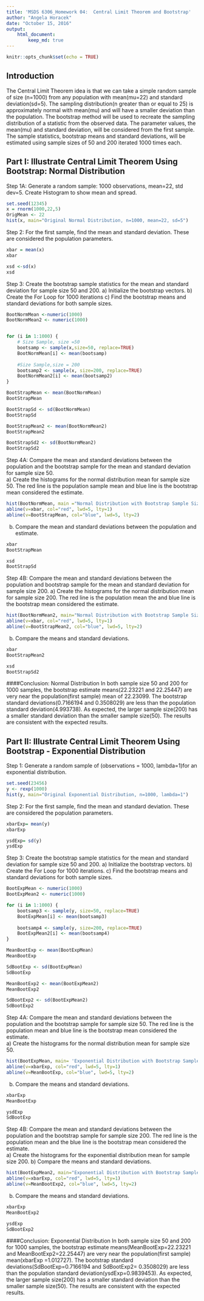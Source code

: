 ---
title: 'MSDS 6306_Homework 04:  Central Limit Theorem and Bootstrap'
author: "Angela Horacek"
date: "October 15, 2016"
output: 
    html_document:
        keep_md: true
---

```{r setup, include=TRUE}
knitr::opts_chunk$set(echo = TRUE)
```

 
 
## Introduction
The Central Limit Theorem idea is that we can take a simple random sample 
of size (n=1000) from any population with mean(mu=22) and standard deviation(sd=5).  The sampling distribution(n greater than or equal to 25) is approximately normal with mean(mu) 
and will have a smaller deviation than the population. The bootstrap method will 
be used to recreate the sampling distribution of a statistic from the observed data.
The parameter values, the mean(mu) and standard deviation, will be considered from 
the first sample.  The sample statistics, bootstrap means and standard deviations, will be estimated using sample sizes of 50 and 200 iterated 1000 times each.

## Part I:  Illustrate Central Limit Theorem Using Bootstrap: Normal Distribution                                                               

Step 1A: Generate a random sample:  1000 observations, mean=22, std dev=5.
Create Histogram to show mean and spread.

```{r, include = TRUE}
set.seed(12345)
x = rnorm(1000,22,5)
OrigMean <- 22
hist(x, main="Original Normal Distribution, n=1000, mean=22, sd=5")
```



Step 2:  For the first sample, find the mean and standard deviation. These are considered the population parameters.

```{r, include = TRUE}
xbar = mean(x)
xbar

xsd <-sd(x)
xsd
```


Step 3:  Create the bootstrap sample statistics for the mean and standard deviation for sample size 50 and 200. 
a) Initialize the bootstrap vectors.
b) Create the For Loop for 1000 iterations
c) Find the bootstrap means and standard deviations for both sample sizes.

```{r, include = TRUE}
BootNormMean <-numeric(1000)
BootNormMean2 <- numeric(1000)


for (i in 1:1000) {
    # Size Sample, size =50
    bootsamp <- sample(x,size=50, replace=TRUE)
    BootNormMean[i] <- mean(bootsamp)
    
    #Size Sample,size = 200
    bootsamp2 <- sample(x, size=200, replace=TRUE)
    BootNormMean2[i] <- mean(bootsamp2)
}

BootStrapMean <- mean(BootNormMean)
BootStrapMean

BootStrapSd <- sd(BootNormMean)
BootStrapSd

BootStrapMean2 <- mean(BootNormMean2)
BootStrapMean2

BootStrapSd2 <- sd(BootNormMean2)
BootStrapSd2
```


Step 4A:  Compare the mean and standard deviations between the population and the bootstrap sample for the mean and standard deviation for sample size 50.   
a) Create the histograms for the normal distribution mean for sample size 50. The red line is the population sample mean and blue line is the bootstrap mean considered the estimate.

```{r, include = TRUE}
hist(BootNormMean, main ="Normal Distribution with Bootstrap Sample Size=50", xlab = "Red Line:  Population Mean,  Blue Line: Bootstrap Mean")
abline(v=xbar, col="red", lwd=5, lty=1)
abline(v=BootStrapMean, col="blue", lwd=5, lty=2)
```

b) Compare the mean and standard deviations between the population and estimate.  

```{r}
xbar
BootStrapMean

xsd
BootStrapSd
```


Step 4B:  Compare the mean and standard deviations between the population and bootstrap sample for the mean and standard deviation for sample size 200.
a) Create the histograms for the normal distribution mean for sample size 200. The red line is the population mean the and blue line is the bootstrap mean considered the estimate.

```{r, include = TRUE}
hist(BootNormMean2, main="Normal Distribution with Bootstrap Sample Size=200")
abline(v=xbar, col="red", lwd=5, lty=1)
abline(v=BootStrapMean2, col="blue", lwd=5, lty=2)
```


b) Compare the means and standard deviations.

```{r}
xbar
BootStrapMean2

xsd
BootStrapSd2
```

####Conclusion:  Normal Distribution
In both sample size 50 and 200 for 1000 samples, the bootstrap estimate means(22.23221 and 22.25447) are very near the population(first sample) mean of 22.23099.  The bootstrap standard deviations(0.7166194 and 0.3508029) are less than the population standard deviation(4.993738). As expected, the larger sample size(200) has a smaller standard deviation than the smaller sample size(50).  The results are consistent with the expected results.  


## Part II:  Illustrate Central Limit Theorem Using Bootstrap - Exponential Distribution 

Step 1: Generate a random sample of (observations = 1000, lambda=1)for an exponential distribution.

```{r, include = TRUE}
set.seed(23456)
y <- rexp(1000)
hist(y, main="Original Exponential Distribution, n=1000, lambda=1")
```

Step 2:  For the first sample, find the mean and standard deviation. These are considered the population parameters.

```{r, include = TRUE}
xbarExp= mean(y)
xbarExp 

ysdExp= sd(y)
ysdExp 
```


Step 3:  Create the bootstrap sample statistics for the mean and standard deviation for sample size 50 and 200. 
a) Initialize the bootstrap vectors.
b) Create the For Loop for 1000 iterations.
c) Find the bootstrap means and standard deviations for both sample sizes. 

```{r, include = TRUE}
BootExpMean <- numeric(1000)
BootExpMean2 <- numeric(1000)

for (i in 1:1000) {
    bootsamp3 <- sample(y, size=50, replace=TRUE)
    BootExpMean[i] <- mean(bootsamp3) 
    
    bootsamp4 <- sample(y, size=200, replace=TRUE)
    BootExpMean2[i] <- mean(bootsamp4)
}

MeanBootExp <- mean(BootExpMean)
MeanBootExp

SdBootExp <- sd(BootExpMean)
SdBootExp

MeanBootExp2 <- mean(BootExpMean2)
MeanBootExp2

SdBootExp2 <- sd(BootExpMean2)
SdBootExp2
```


Step 4A:  Compare the mean and standard deviations between the population and the bootstrap sample for sample size 50. The red line is the population mean and blue line is the bootstrap mean considered the estimate.  
a) Create the histograms for the normal distribution mean for sample size 50.

```{r, include = TRUE}
hist(BootExpMean, main= 'Exponential Distribution with Bootstrap Sample Size=50')
abline(v=xbarExp, col="red", lwd=5, lty=1)
abline(v=MeanBootExp, col="blue", lwd=5, lty=2)
```


b) Compare the means and standard deviations.

```{r}
xbarExp 
MeanBootExp

ysdExp 
SdBootExp
```


Step 4B:  Compare the mean and standard deviations between the population and the bootstrap sample for sample size 200. The red line is the population mean and the blue line is the bootstrap mean considered the estimate.  
a) Create the histograms for the exponential distribution mean for sample size 200. 
b) Compare the means and standard deviations. 

```{r, include=TRUE}
hist(BootExpMean2, main="Exponential Distribution with Bootstrap Sample Size=200")
abline(v=xbarExp, col="red", lwd=5, lty=1)
abline(v=MeanBootExp2, col="blue", lwd=5, lty=2)
```

b) Compare the means and standard deviations. 

```{r}
xbarExp 
MeanBootExp2

ysdExp 
SdBootExp2
```

####Conclusion: Exponential Distribution
In both sample size 50 and 200 for 1000 samples, the bootstrap estimate means(MeanBootExp=22.23221 and MeanBootExp2=22.25447) are very near the population(first sample) mean(xbarExp =1.012727).  The bootstrap standard deviations(SdBootExp=0.7166194 and SdBootExp2= 0.3508029) are less than the population standard deviation(ysdExp=0.9839453). As expected, the larger sample size(200) has a smaller standard deviation than the smaller sample size(50).  The results are consistent with the expected results.  


 


